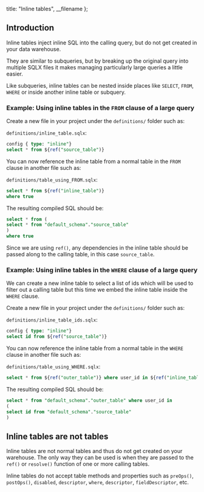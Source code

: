 
  title: "Inline tables",
  __filename
};


## Introduction

Inline tables inject inline SQL into the calling query, but do not get created in your data warehouse.

They are similar to subqueries, but by breaking up the original query into multiple SQLX files it makes managing particularly large queries a little easier.

Like subqueries, inline tables can be nested inside places like `SELECT`, `FROM`, `WHERE` or inside another inline table or subquery.

### Example: Using inline tables in the `FROM` clause of a large query

Create a new file in your project under the `definitions/` folder such as:

`definitions/inline_table.sqlx`:

```sql
config { type: "inline"}
select * from ${ref("source_table")}
```

You can now reference the inline table from a normal table in the `FROM` clause in another file such as:

`definitions/table_using_FROM.sqlx`:

```sql
select * from ${ref("inline_table")}
where true
```

The resulting compiled SQL should be:

```sql
select * from (
select * from "default_schema"."source_table"
)
where true
```

Since we are using `ref()`, any dependencies in the inline table should be passed along to the calling table, in this case `source_table`.

### Example: Using inline tables in the `WHERE` clause of a large query

We can create a new inline table to select a list of ids which will be used to filter out a calling table but this time we embed the inline table inside the `WHERE` clause.

Create a new file in your project under the `definitions/` folder such as:

`definitions/inline_table_ids.sqlx`:

```sql
config { type: "inline"}
select id from ${ref("source_table")}
```
You can now reference the inline table from a normal table in the `WHERE` clause in another file such as:

`definitions/table_using_WHERE.sqlx`:

```sql
select * from ${ref("outer_table")} where user_id in ${ref("inline_table_ids")}
```

The resulting compiled SQL should be:

```sql
select * from "default_schema"."outer_table" where user_id in 
(
select id from "default_schema"."source_table"
)
```

## Inline tables are not tables

Inline tables are not normal tables and thus do not get created on your warehouse. The only way they can be used is when they are passed to the `ref()` or `resolve()` function of one or more calling tables.

<div className="bp3-callout bp3-icon-info-sign bp3-intent-warning" markdown="1">
Inline tables do not accept table methods and properties such as <code>preOps()</code>, <code>postOps()</code>, <code>disabled</code>, <code>descriptor</code>, <code>where</code>, <code>descriptor</code>, <code>fieldDescriptor</code>, etc.
</div>

<br />


